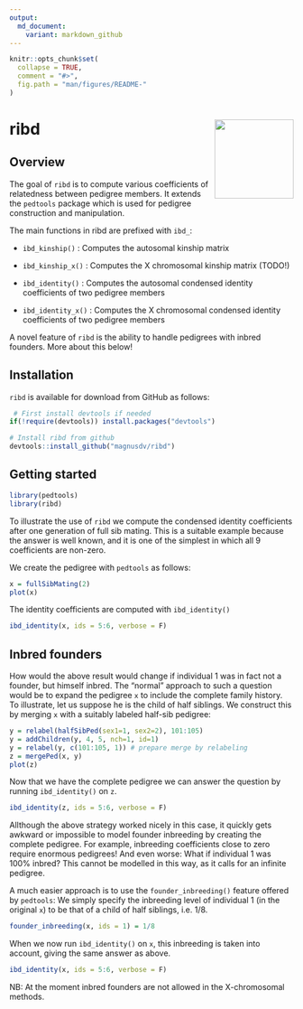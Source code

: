 ---
output:
  md_document:
    variant: markdown_github
---

<!-- README.md is generated from README.Rmd. Please edit that file -->

```{r, echo = FALSE}
knitr::opts_chunk$set(
  collapse = TRUE,
  comment = "#>",
  fig.path = "man/figures/README-"
)
```

# ribd <img src="man/figures/logo.png" align="right" height=140/>


## Overview

The goal of `ribd` is to compute various coefficients of relatedness between pedigree members. It extends the `pedtools` package which is used for pedigree construction and manipulation.

The main functions in ribd are prefixed with `ibd_`:

* `ibd_kinship()` : Computes the autosomal kinship matrix
* `ibd_kinship_x()` : Computes the X chromosomal kinship matrix (TODO!)

* `ibd_identity()` : Computes the autosomal condensed identity coefficients of two pedigree members
* `ibd_identity_x()` : Computes the X chromosomal condensed identity coefficients of two pedigree members

A novel feature of `ribd` is the ability to handle pedigrees with inbred founders. More about this below!

## Installation
`ribd` is available for download from GitHub as follows: 
```{r, eval = FALSE}
 # First install devtools if needed
if(!require(devtools)) install.packages("devtools")

# Install ribd from github
devtools::install_github("magnusdv/ribd")
```

## Getting started
```{r example}
library(pedtools)
library(ribd)
```

To illustrate the use of `ribd` we compute the condensed identity coefficients after one generation of full sib mating. This is a suitable example because the answer is well known, and it is one of the simplest in which all 9 coefficients are non-zero. 

We create the pedigree with `pedtools` as follows:
```{r sibs, fig.height=4, fig.width=2.5, fig.align="center"}
x = fullSibMating(2)
plot(x)
```

The identity coefficients are computed with `ibd_identity()`
```{r}
ibd_identity(x, ids = 5:6, verbose = F)
```

## Inbred founders
How would the above result would change if individual 1 was in fact not a founder, but himself inbred. The "normal" approach to such a question would be to expand the pedigree `x` to include the complete family history. To illustrate, let us suppose he is the child of half siblings. We construct this by merging `x` with a suitably labeled half-sib pedigree: 
```{r sibs-extended, fig.height=5, fig.width=3, fig.align="center"}
y = relabel(halfSibPed(sex1=1, sex2=2), 101:105)
y = addChildren(y, 4, 5, nch=1, id=1)
y = relabel(y, c(101:105, 1)) # prepare merge by relabeling
z = mergePed(x, y)
plot(z)
```

Now that we have the complete pedigree we can answer the question by running `ibd_identity()` on `z`.
```{r}
ibd_identity(z, ids = 5:6, verbose = F)
```

Allthough the above strategy worked nicely in this case, it quickly gets awkward or impossible to model founder inbreeding by creating the complete pedigree. For example, inbreeding coefficients close to zero require enormous pedigrees! And even worse: What if  individual 1 was 100% inbred? This cannot be modelled in this way, as it calls for an infinite pedigree.

A much easier approach is to use the `founder_inbreeding()` feature offered by `pedtools`: We simply specify the inbreeding level of individual 1 (in the original `x`) to be that of a child of half siblings, i.e. $1/8$.
```{r}
founder_inbreeding(x, ids = 1) = 1/8
```
When we now run `ibd_identity()` on `x`, this inbreeding is taken into account, giving the same answer as above.
```{r}
ibd_identity(x, ids = 5:6, verbose = F)
```
NB: At the moment inbred founders are not allowed in the X-chromosomal methods.

